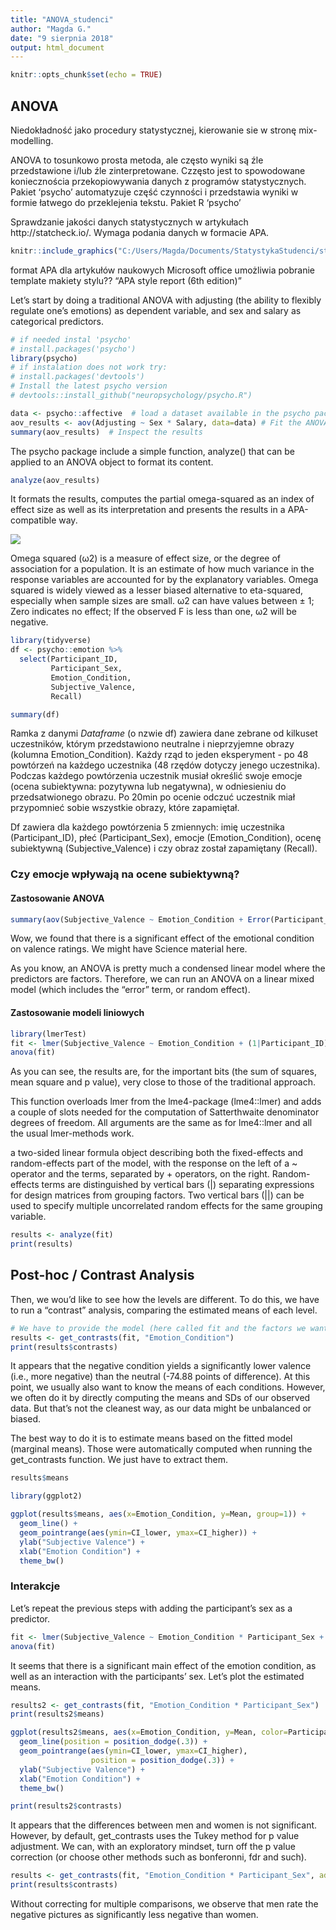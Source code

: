 ---
title: "ANOVA_studenci"
author: "Magda G."
date: "9 sierpnia 2018"
output: html_document
---

```{r setup, include=FALSE}
knitr::opts_chunk$set(echo = TRUE)
```

## ANOVA

Niedokładność jako procedury statystycznej, kierowanie sie w stronę mix-modelling.

ANOVA to tosunkowo prosta metoda, ale często wyniki są źle przedstawione i/lub źle zinterpretowane. Czzęsto jest to spowodowane koniecznościa przekopiowywania danych z programów statystycznych. Pakiet 'psycho' automatyzuje część czynności i przedstawia wyniki w formie łatwego do przeklejenia tekstu. Pakiet R 'psycho'

Sprawdzanie jakości danych statystycznych w artykułach 
http://statcheck.io/. Wymaga podania danych w formacie APA.

```{r, out.width = "600px", fig.align="center", echo=FALSE}
knitr::include_graphics("C:/Users/Magda/Documents/StatystykaStudenci/statcheck.jpg")
```

format APA dla artykułów naukowych
Microsoft office umożliwia pobranie template makiety stylu?? "APA style report (6th edition)"  

Let’s start by doing a traditional ANOVA with adjusting (the ability to flexibly regulate one’s emotions) as dependent variable, and sex and salary as categorical predictors.

```{r}

# if needed instal 'psycho'
# install.packages('psycho')
library(psycho)
# if instalation does not work try:
# install.packages('devtools')
# Install the latest psycho version
# devtools::install_github("neuropsychology/psycho.R")  

data <- psycho::affective  # load a dataset available in the psycho package
aov_results <- aov(Adjusting ~ Sex * Salary, data=data) # Fit the ANOVA
summary(aov_results)  # Inspect the results

```

The psycho package include a simple function, analyze() that can be applied to an ANOVA object to format its content.

```{r}
analyze(aov_results)
```

It formats the results, computes the partial omega-squared as an index of effect size as well as its interpretation and presents the results in a APA-compatible way. 

![](C:/Users/Magda/Documents/StatystykaStudenci/partial-omega-squared.png)

Omega squared (ω2) is a measure of effect size, or the degree of association for a population. It is an estimate of how much variance in the response variables are accounted for by the explanatory variables. Omega squared is widely viewed as a lesser biased alternative to eta-squared, especially when sample sizes are small. ω2 can have values between ± 1; Zero indicates no effect; If the observed F is less than one, ω2 will be negative.


```{r}

library(tidyverse)
df <- psycho::emotion %>% 
  select(Participant_ID, 
         Participant_Sex, 
         Emotion_Condition, 
         Subjective_Valence,
         Recall)

summary(df)

```
Ramka z danymi *Dataframe* (o nzwie df) zawiera dane zebrane od kilkuset uczestników, którym przedstawiono neutralne i nieprzyjemne obrazy (kolumna Emotion_Condition). Każdy rząd to jeden eksperyment - po 48 powtórzeń na każdego uczestnika (48 rzędów dotyczy jenego uczestnika). Podczas każdego powtórzenia uczestnik musiał określić swoje emocje (ocena subiektywna: pozytywna lub negatywna), w odniesieniu do przedsatwionego obrazu. Po 20min po ocenie odczuć uczestnik miał przypomnieć sobie wszystkie obrazy, które zapamiętał. 

Df zawiera dla każdego powtórzenia 5 zmiennych: imię uczestnika (Participant_ID), płeć (Participant_Sex), emocje (Emotion_Condition), ocenę subiektywną (Subjective_Valence) i czy obraz został zapamiętany (Recall).


### Czy emocje wpływają na ocene subiektywną? 

#### Zastosowanie ANOVA

```{r}
summary(aov(Subjective_Valence ~ Emotion_Condition + Error(Participant_ID/Emotion_Condition), data=df))
```

Wow, we found that there is a significant effect of the emotional condition on valence ratings. We might have Science material here.

As you know, an ANOVA is pretty much a condensed linear model where the predictors are factors. Therefore, we can run an ANOVA on a linear mixed model (which includes the “error” term, or random effect).

#### Zastosowanie modeli liniowych

```{r}
library(lmerTest)
fit <- lmer(Subjective_Valence ~ Emotion_Condition + (1|Participant_ID), data=df)
anova(fit)
```

As you can see, the results are, for the important bits (the sum of squares, mean square and p value), very close to those of the traditional approach.

This function overloads lmer from the lme4-package (lme4::lmer) and adds a couple of slots needed for the computation of Satterthwaite denominator degrees of freedom. All arguments are the same as for lme4::lmer and all the usual lmer-methods work.

a two-sided linear formula object describing both the fixed-effects and random-effects part of the model, with the response on the left of a ~ operator and the terms, separated by + operators, on the right.
Random-effects terms are distinguished by vertical bars (|) separating expressions for design matrices from grouping factors. Two vertical bars (||) can be used to specify multiple uncorrelated random effects for the same grouping variable.

```{r}
results <- analyze(fit)
print(results)
```

## Post-hoc / Contrast Analysis

Then, we wou’d like to see how the levels are different. To do this, we have to run a “contrast” analysis, comparing the estimated means of each level.

```{r}
# We have to provide the model (here called fit and the factors we want to contrast
results <- get_contrasts(fit, "Emotion_Condition")
print(results$contrasts)
```

It appears that the negative condition yields a significantly lower valence (i.e., more negative) than the neutral (-74.88 points of difference). At this point, we usually also want to know the means of each conditions. However, we often do it by directly computing the means and SDs of our observed data. But that’s not the cleanest way, as our data might be unbalanced or biased.

The best way to do it is to estimate means based on the fitted model (marginal means). Those were automatically computed when running the get_contrasts function. We just have to extract them.

```{r}
results$means
```
```{r}
library(ggplot2)

ggplot(results$means, aes(x=Emotion_Condition, y=Mean, group=1)) +
  geom_line() +
  geom_pointrange(aes(ymin=CI_lower, ymax=CI_higher)) +
  ylab("Subjective Valence") +
  xlab("Emotion Condition") +
  theme_bw()
```

### Interakcje

Let’s repeat the previous steps with adding the participant’s sex as a predictor.

```{r}
fit <- lmer(Subjective_Valence ~ Emotion_Condition * Participant_Sex + (1|Participant_ID), data=emotion)
anova(fit)
```

It seems that there is a significant main effect of the emotion condition, as well as an interaction with the participants’ sex. Let’s plot the estimated means.

```{r}
results2 <- get_contrasts(fit, "Emotion_Condition * Participant_Sex")
print(results2$means)
```

```{r}
ggplot(results2$means, aes(x=Emotion_Condition, y=Mean, color=Participant_Sex, group=Participant_Sex)) +
  geom_line(position = position_dodge(.3)) +
  geom_pointrange(aes(ymin=CI_lower, ymax=CI_higher), 
                  position = position_dodge(.3)) +
  ylab("Subjective Valence") +
  xlab("Emotion Condition") +
  theme_bw()

print(results2$contrasts)
```

It appears that the differences between men and women is not significant. However, by default, get_contrasts uses the Tukey method for p value adjustment. We can, with an exploratory mindset, turn off the p value correction (or choose other methods such as bonferonni, fdr and such).

```{r}
results <- get_contrasts(fit, "Emotion_Condition * Participant_Sex", adjust = "none")
print(results$contrasts)
```

Without correcting for multiple comparisons, we observe that men rate the negative pictures as significantly less negative than women.

